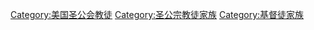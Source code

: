 [[Category:美国圣公会教徒|Category:美国圣公会教徒]]
[[Category:圣公宗教徒家族|Category:圣公宗教徒家族]]
[[Category:基督徒家族|Category:基督徒家族]]